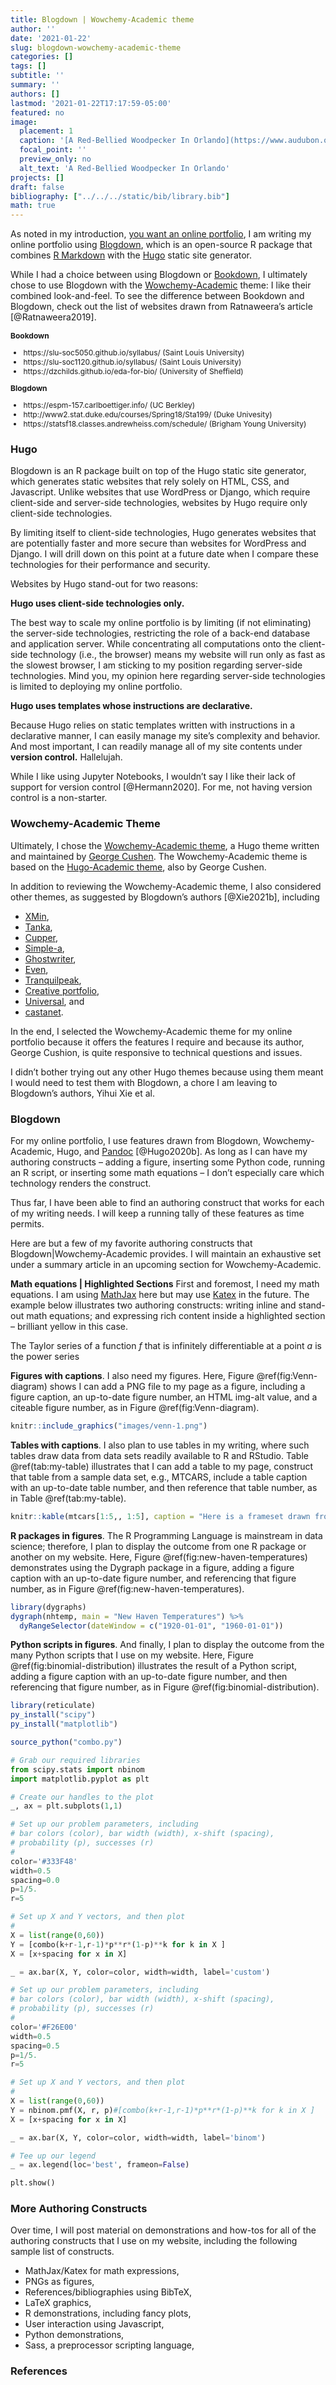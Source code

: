 ```yaml
---
title: Blogdown | Wowchemy-Academic theme
author: ''
date: '2021-01-22'
slug: blogdown-wowchemy-academic-theme
categories: []
tags: []
subtitle: ''
summary: ''
authors: []
lastmod: '2021-01-22T17:17:59-05:00'
featured: no
image:
  placement: 1
  caption: '[A Red-Bellied Woodpecker In Orlando](https://www.audubon.org/field-guide/bird/red-bellied-woodpecker) by C Railey is licensed under [CC BY 4.0](https://creativecommons.org/licenses/by/4.0/)'
  focal_point: ''
  preview_only: no
  alt_text: 'A Red-Bellied Woodpecker In Orlando'
projects: []
draft: false
bibliography: ["../../../static/bib/library.bib"]
math: true
---
```


As noted in my introduction, [you want an online portfolio](/post/you-want-an-online-portfolio/), I am writing my online portfolio using [Blogdown](https://bookdown.org/yihui/blogdown/), which is an open-source R package that combines [R Markdown](https://rmarkdown.rstudio.com/) with the [Hugo](https://gohugo.io/) static site generator.  

While I had a choice between using Blogdown or [Bookdown](https://bookdown.org/), I ultimately chose to use Blogdown with the [Wowchemy-Academic](https://wowchemy.com/templates/) theme: I like their combined look-and-feel. To see the difference between Bookdown and Blogdown, check out the list of websites drawn from Ratnaweera's article [@Ratnaweera2019].

::: {.highlight .transparent style="font-size:0.75rem"}
**Bookdown**

- https://slu-soc5050.github.io/syllabus/ (Saint Louis University)
- https://slu-soc1120.github.io/syllabus/ (Saint Louis University)
- https://dzchilds.github.io/eda-for-bio/ (University of Sheffield)

**Blogdown**

- https://espm-157.carlboettiger.info/ (UC Berkley)
- http://www2.stat.duke.edu/courses/Spring18/Sta199/ (Duke Univesity)
- https://statsf18.classes.andrewheiss.com/schedule/ (Brigham Young University)
:::

### Hugo

Blogdown is an R package built on top of the Hugo static site generator, which generates static websites that rely solely on HTML, CSS, and Javascript. Unlike websites that use WordPress or Django, which require client-side and server-side technologies, websites by Hugo require only client-side technologies.

By limiting itself to client-side technologies, Hugo generates websites that are potentially faster and more secure than websites for WordPress and Django. I will drill down on this point at a future date when I compare these technologies for their performance and security.

Websites by Hugo stand-out for two reasons:

::: {.highlight .transparent .spread}
**Hugo uses client-side technologies only.**

The best way to scale my online portfolio is by limiting (if not eliminating) the server-side technologies, restricting the role of a back-end database and application server. While concentrating all computations onto the client-side technology (i.e., the browser) means my website will run only as fast as the slowest browser, I am sticking to my position regarding server-side technologies. Mind you, my opinion here regarding server-side technologies is limited to deploying my online portfolio.
  
**Hugo uses templates whose instructions are declarative.**

Because Hugo relies on static templates written with instructions in a declarative manner, I can easily manage my site's complexity and behavior. And most important, I can readily manage all of my site contents under **version control.** Hallelujah.

While I like using Jupyter Notebooks, I wouldn't say I like their lack of support for version control [@Hermann2020]. For me, not having version control is a non-starter.
:::

### Wowchemy-Academic Theme

Ultimately, I chose the [Wowchemy-Academic theme](https://wowchemy.com/templates/), a Hugo theme written and maintained by [George Cushen](https://georgecushen.com/). The Wowchemy-Academic theme is based on the [Hugo-Academic theme](https://themes.gohugo.io/academic/), also by George Cushen.

In addition to reviewing the Wowchemy-Academic theme, I also considered other themes, as suggested by Blogdown's authors [@Xie2021b], including 

- [XMin](https://themes.gohugo.io/hugo-xmin/), 
- [Tanka](https://themes.gohugo.io/hugo-tanka/), 
- [Cupper](https://themes.gohugo.io/cupper-hugo-theme/), 
- [Simple-a](https://themes.gohugo.io/simple-a/),
- [Ghostwriter](https://themes.gohugo.io/ghostwriter/),
- [Even](https://themes.gohugo.io/hugo-theme-even/),
- [Tranquilpeak](https://themes.gohugo.io/hugo-tranquilpeak-theme/),
- [Creative portfolio](https://themes.gohugo.io/hugo-creative-portfolio-theme/),
- [Universal](https://themes.gohugo.io/hugo-universal-theme/), and
- [castanet](https://github.com/mattstratton/castanet).

In the end, I selected the Wowchemy-Academic theme for my online portfolio because it offers the features I require and because its author, George Cushion, is quite responsive to technical questions and issues.

I didn't bother trying out any other Hugo themes because using them meant I would need to test them with Blogdown, a chore I am leaving to Blogdown's authors, Yihui Xie et al.

### Blogdown

For my online portfolio, I use features drawn from Blogdown, Wowchemy-Academic, Hugo, and [Pandoc](https://www.pandoc.org/) [@Hugo2020b]. As long as I can have my authoring constructs -- adding a figure, inserting some Python code, running an R script, or inserting some math equations -- I don't especially care which technology renders the construct.

Thus far, I have been able to find an authoring construct that works for each of my writing needs. I will keep a running tally of these features as time permits.

Here are but a few of my favorite authoring constructs that Blogdown|Wowchemy-Academic provides. I will
maintain an exhaustive set under a summary article in an upcoming section for Wowchemy-Academic.

**Math equations | Highlighted Sections** First and foremost, I need my math equations. I am using [MathJax](https://www.mathjax.org/) here but may use [Katex](https://katex.org/) in the future. The example below illustrates two authoring constructs: writing inline and stand-out math equations; and expressing rich content inside a highlighted section -- brilliant yellow in this case.

::: {.highlight .bottom .yellow}
The Taylor series of a function $f$ that is infinitely differentiable at a point $a$ is the power series

\begin{equation}
f(a) + \frac{f'(a)}{1!}(x-a) + \frac{f''(a)}{2!}(x-a)^2 + \frac{f'''(a)}{3!}(x-a)^3+ \cdot\cdot\cdot.
\end{equation}
:::

**Figures with captions**. I also need my figures. Here, Figure \@ref(fig:Venn-diagram) shows I can add a PNG file to my page as a figure, including a figure caption, an up-to-date figure number, an HTML img-alt value, and a citeable figure number, as in Figure \@ref(fig:Venn-diagram).

```r
knitr::include_graphics("images/venn-1.png")
```

**Tables with captions**. I also plan to use tables in my writing, where such tables draw data from data sets readily available to R and RStudio. Table \@ref(tab:my-table) illustrates that I can add a table to my page, construct that table from a sample data set, e.g., MTCARS, include a table caption with an up-to-date table number, and then reference that table number, as in Table \@ref(tab:my-table).

```r
knitr::kable(mtcars[1:5,, 1:5], caption = "Here is a frameset drawn from MTCARS.")
```

**R packages in figures**. The R Programming Language is mainstream in data science; therefore, I plan to display the outcome from one R package or another on my website. Here, Figure \@ref(fig:new-haven-temperatures) demonstrates using the Dygraph package in a figure, adding a figure caption with an up-to-date figure number, and referencing that figure number, as in Figure \@ref(fig:new-haven-temperatures).

```r
library(dygraphs)
dygraph(nhtemp, main = "New Haven Temperatures") %>% 
  dyRangeSelector(dateWindow = c("1920-01-01", "1960-01-01"))
```

**Python scripts in figures**. And finally, I plan to display the outcome from the many Python scripts that I use on my website. Here, Figure \@ref(fig:binomial-distribution) illustrates the result of a Python script, adding a figure caption with an up-to-date figure number, and then referencing that figure number, as in Figure \@ref(fig:binomial-distribution).

```r
library(reticulate)
py_install("scipy")
py_install("matplotlib")

source_python("combo.py")
```
```python
# Grab our required libraries
from scipy.stats import nbinom
import matplotlib.pyplot as plt

# Create our handles to the plot
_, ax = plt.subplots(1,1)

# Set up our problem parameters, including
# bar colors (color), bar width (width), x-shift (spacing),
# probability (p), successes (r)
#
color='#333F48'
width=0.5
spacing=0.0
p=1/5.
r=5

# Set up X and Y vectors, and then plot
#
X = list(range(0,60))
Y = [combo(k+r-1,r-1)*p**r*(1-p)**k for k in X ]
X = [x+spacing for x in X]

_ = ax.bar(X, Y, color=color, width=width, label='custom')

# Set up our problem parameters, including
# bar colors (color), bar width (width), x-shift (spacing),
# probability (p), successes (r)
#
color='#F26E00'
width=0.5
spacing=0.5
p=1/5.
r=5

# Set up X and Y vectors, and then plot
#
X = list(range(0,60))
Y = nbinom.pmf(X, r, p)#[combo(k+r-1,r-1)*p**r*(1-p)**k for k in X ]
X = [x+spacing for x in X]

_ = ax.bar(X, Y, color=color, width=width, label='binom')

# Tee up our legend
_ = ax.legend(loc='best', frameon=False)

plt.show()

```

### More Authoring Constructs

Over time, I will post material on demonstrations and how-tos for all of the authoring constructs that I use on my website, including the following sample list of constructs.

- MathJax/Katex for math expressions,
- PNGs as figures,
- References/bibliographies using BibTeX,
- LaTeX graphics,
- R demonstrations, including fancy plots,
- User interaction using Javascript,
- Python demonstrations,
- Sass, a preprocessor scripting language,

### References
